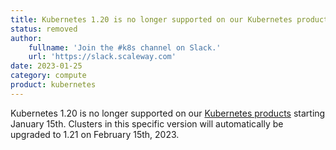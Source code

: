 ```yaml
---
title: Kubernetes 1.20 is no longer supported on our Kubernetes products starting January 15th
status: removed
author:
    fullname: 'Join the #k8s channel on Slack.'
    url: 'https://slack.scaleway.com'
date: 2023-01-25
category: compute
product: kubernetes
---
```


Kubernetes 1.20 is no longer supported on our [Kubernetes products](/containers/kubernetes/quickstart/) starting January 15th. Clusters in this specific version will automatically be upgraded to 1.21 on February 15th, 2023.

